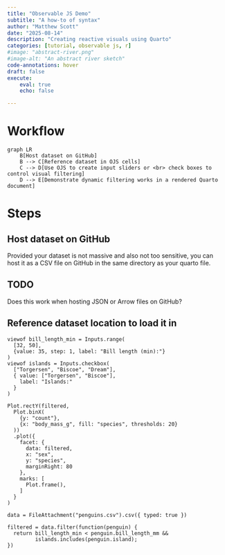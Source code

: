 ```yaml
---
title: "Observable JS Demo"
subtitle: "A how-to of syntax"
author: "Matthew Scott"
date: "2025-08-14"
description: "Creating reactive visuals using Quarto"
categories: [tutorial, observable js, r]
#image: "abstract-river.png"
#image-alt: "An abstract river sketch"
code-annotations: hover
draft: false
execute:
    eval: true
    echo: false

---
```


# Workflow

```mermaid
graph LR
    B[Host dataset on GitHub]
    B --> C[Reference dataset in OJS cells]
    C --> D[Use OJS to create input sliders or <br> check boxes to control visual filtering]
    D --> E[Demonstrate dynamic filtering works in a rendered Quarto document]

```

# Steps
## Host dataset on GitHub
Provided your dataset is not massive and also not too sensitive, you can host it as a CSV file on GitHub in the same directory as your quarto file.

:::{.callout-note icon="false" collapse="true"}
## TODO

Does this work when hosting JSON or Arrow files on GitHub? 

:::

## Reference dataset location to load it in

```ojs

viewof bill_length_min = Inputs.range(
  [32, 50], 
  {value: 35, step: 1, label: "Bill length (min):"}
)
viewof islands = Inputs.checkbox(
  ["Torgersen", "Biscoe", "Dream"], 
  { value: ["Torgersen", "Biscoe"], 
    label: "Islands:"
  }
)
```

```ojs
Plot.rectY(filtered, 
  Plot.binX(
    {y: "count"}, 
    {x: "body_mass_g", fill: "species", thresholds: 20}
  ))
  .plot({
    facet: {
      data: filtered,
      x: "sex",
      y: "species",
      marginRight: 80
    },
    marks: [
      Plot.frame(),
    ]
  }
)
```

```ojs
data = FileAttachment("penguins.csv").csv({ typed: true })
```

```ojs
filtered = data.filter(function(penguin) {
  return bill_length_min < penguin.bill_length_mm &&
         islands.includes(penguin.island);
})
```

